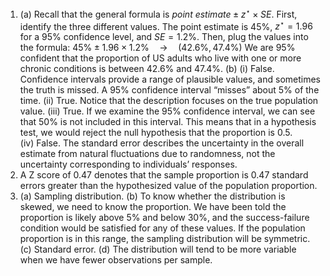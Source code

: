 1. \(a) Recall that the general formula is $point~estimate \pm z^{\star} \times SE$. First, identify the three different values. The point estimate is 45%, $z^{\star} = 1.96$ for a 95% confidence level, and $SE = 1.2\%$. Then, plug the values into the formula: $45\% \pm 1.96 \times 1.2\% \quad\to\quad (42.6\%, 47.4\%)$ We are 95% confident that the proportion of US adults who live with one or more chronic conditions is between 42.6% and 47.4%. (b) (i) False. Confidence intervals provide a range of plausible values, and sometimes the truth is missed. A 95% confidence interval "misses" about 5% of the time. (ii) True. Notice that the description focuses on the true population value. (iii) True. If we examine the 95% confidence interval, we can see that 50% is not included in this interval. This means that in a hypothesis test, we would reject the null hypothesis that the proportion is 0.5. (iv) False. The standard error describes the uncertainty in the overall estimate from natural fluctuations due to randomness, not the uncertainty corresponding to individuals' responses.
\addtocounter{enumi}{1}

1. A Z score of 0.47 denotes that the sample proportion is 0.47 standard errors greater than the hypothesized value of the population proportion. 
\addtocounter{enumi}{1}

1. \(a) Sampling distribution. (b) To know whether the distribution is skewed, we need to know the proportion. We have been told the proportion is likely above 5% and below 30%, and the success-failure condition would be satisfied for any of these values. If the population proportion is in this range, the sampling distribution will be symmetric. (c) Standard error. (d) The distribution will tend to be more variable when we have fewer observations per sample.
\addtocounter{enumi}{1}
